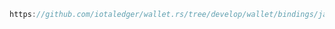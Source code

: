 ```java reference
https://github.com/iotaledger/wallet.rs/tree/develop/wallet/bindings/java/examples/src/SendMicroTransaction.java
```
